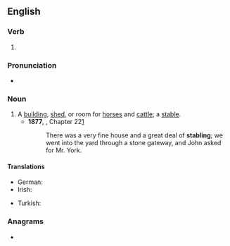 ==English==

===Verb===
{{head|en|present participle}}

# {{present participle of|stable|lang=en|nocat=1}}

===Pronunciation===
* {{hyphenation|stab|ling|lang=en}}

===Noun===
{{en-noun}}

# A [[building]], [[shed]], or room for [[horse]]s and [[cattle]]; a [[stable]].
#* '''1877''', {{w|Anna Sewell}}, {{w|Black Beauty}} Chapter 22[http://en.wikisource.org/wiki/Black_Beauty/22]
#*: There was a very fine house and a great deal of '''stabling'''; we went into the yard through a stone gateway, and John asked for Mr. York.

====Translations====
{{trans-top|stable}}
* German: {{t+|de|Stallung|f}}
* Irish: {{t|ga|stáblaí|m-p}}
{{trans-mid}}
* Turkish: {{t+|tr|ahır}}
{{trans-bottom}}

===Anagrams===
* {{anagrams|en|batlings|blasting|tablings}}